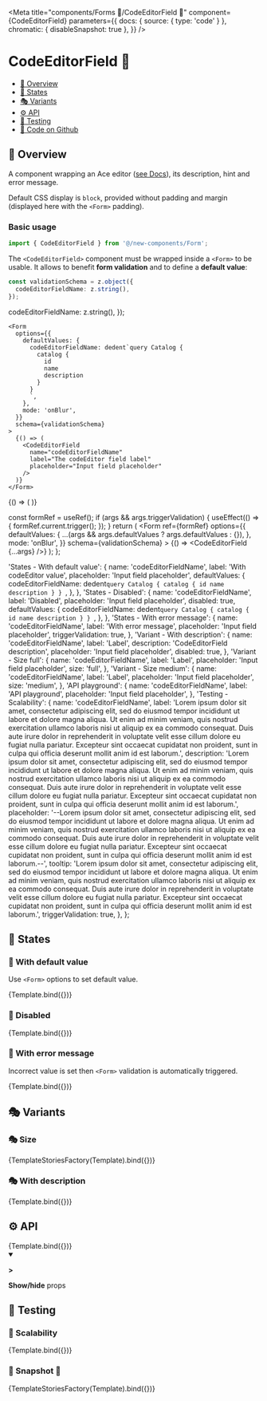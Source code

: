 

<Meta
  title="components/Forms 🦠/CodeEditorField 🧬"
  component={CodeEditorField}
  parameters={{
    docs: { source: { type: 'code' } },
    chromatic: { disableSnapshot: true },
  }}
/>

# CodeEditorField 🧬

- [🧰 Overview](#-overview)
- [🔁 States](#-states)
- [🎭 Variants](#-variants)
- [⚙️ API](#%EF%B8%8F-api)
- [🧪 Testing](#-testing)
- [🐙 Code on Github](https://github.com/hasura/graphql-engine-mono/tree/main/console/src/new-components/Form/CodeEditorField.tsx)

## 🧰 Overview

A component wrapping an Ace editor ([see Docs](https://ace.c9.io/)),
its description, hint and error message.

Default CSS display is `block`, provided without padding and margin (displayed here with the `<Form>` padding).

### Basic usage

```ts
import { CodeEditorField } from '@/new-components/Form';
```

The `<CodeEditorField>` component must be wrapped inside a `<Form>` to be usable. It allows to benefit **form validation**
and to define a **default value**:

```ts
const validationSchema = z.object({
  codeEditorFieldName: z.string(),
});
```

  codeEditorFieldName: z.string(),
});

```tsx
<Form
  options={{
    defaultValues: {
      codeEditorFieldName: dedent`query Catalog {
        catalog {
          id
          name
          description
        }
      }
      `,
    },
    mode: 'onBlur',
  }}
  schema={validationSchema}
>
  {() => (
    <CodeEditorField
      name="codeEditorFieldName"
      label="The codeEditor field label"
      placeholder="Input field placeholder"
    />
  )}
</Form>
```

<Canvas>
  <Story name="Overview">
    <Form
      options={{
        defaultValues: {
          codeEditorFieldName: dedent`query Catalog {
            catalog {
              id
              name
              description
            }
          }
          `,
        },
        mode: 'onSubmit',
        reValidateMode: 'onChange',
      }}
      schema={validationSchema}
    >
      {() => (
        <CodeEditorField
          name="codeEditorFieldName"
          label="The codeEditor field label"
          placeholder="Input field placeholder"
        />
      )}
    </Form>
  </Story>
</Canvas>

  const formRef = useRef();
  if (args && args.triggerValidation) {
    useEffect(() => {
      formRef.current.trigger();
    });
  }
  return (
    <Form
      ref={formRef}
      options={{
        defaultValues: {
          ...(args && args.defaultValues ? args.defaultValues : {}),
        },
        mode: 'onBlur',
      }}
      schema={validationSchema}
    >
      {() => <CodeEditorField {...args} />}
    </Form>
  );
};

  'States - With default value': {
    name: 'codeEditorFieldName',
    label: 'With codeEditor value',
    placeholder: 'Input field placeholder',
    defaultValues: {
      codeEditorFieldName: dedent`query Catalog {
        catalog {
          id
          name
          description
        }
      }
      `,
    },
  },
  'States - Disabled': {
    name: 'codeEditorFieldName',
    label: 'Disabled',
    placeholder: 'Input field placeholder',
    disabled: true,
    defaultValues: {
      codeEditorFieldName: dedent`query Catalog {
        catalog {
          id
          name
          description
        }
      }
      `,
    },
  },
  'States - With error message': {
    name: 'codeEditorFieldName',
    label: 'With error message',
    placeholder: 'Input field placeholder',
    triggerValidation: true,
  },
  'Variant - With description': {
    name: 'codeEditorFieldName',
    label: 'Label',
    description: 'CodeEditorField description',
    placeholder: 'Input field placeholder',
    disabled: true,
  },
  'Variant - Size full': {
    name: 'codeEditorFieldName',
    label: 'Label',
    placeholder: 'Input field placeholder',
    size: 'full',
  },
  'Variant - Size medium': {
    name: 'codeEditorFieldName',
    label: 'Label',
    placeholder: 'Input field placeholder',
    size: 'medium',
  },
  'API playground': {
    name: 'codeEditorFieldName',
    label: 'API playground',
    placeholder: 'Input field placeholder',
  },
  'Testing - Scalability': {
    name: 'codeEditorFieldName',
    label:
      'Lorem ipsum dolor sit amet, consectetur adipiscing elit, sed do eiusmod tempor incididunt ut labore et dolore magna aliqua. Ut enim ad minim veniam, quis nostrud exercitation ullamco laboris nisi ut aliquip ex ea commodo consequat. Duis aute irure dolor in reprehenderit in voluptate velit esse cillum dolore eu fugiat nulla pariatur. Excepteur sint occaecat cupidatat non proident, sunt in culpa qui officia deserunt mollit anim id est laborum.',
    description:
      'Lorem ipsum dolor sit amet, consectetur adipiscing elit, sed do eiusmod tempor incididunt ut labore et dolore magna aliqua. Ut enim ad minim veniam, quis nostrud exercitation ullamco laboris nisi ut aliquip ex ea commodo consequat. Duis aute irure dolor in reprehenderit in voluptate velit esse cillum dolore eu fugiat nulla pariatur. Excepteur sint occaecat cupidatat non proident, sunt in culpa qui officia deserunt mollit anim id est laborum.',
    placeholder:
      '--Lorem ipsum dolor sit amet, consectetur adipiscing elit, sed do eiusmod tempor incididunt ut labore et dolore magna aliqua. Ut enim ad minim veniam, quis nostrud exercitation ullamco laboris nisi ut aliquip ex ea commodo consequat. Duis aute irure dolor in reprehenderit in voluptate velit esse cillum dolore eu fugiat nulla pariatur. Excepteur sint occaecat cupidatat non proident, sunt in culpa qui officia deserunt mollit anim id est laborum.--',
    tooltip:
      'Lorem ipsum dolor sit amet, consectetur adipiscing elit, sed do eiusmod tempor incididunt ut labore et dolore magna aliqua. Ut enim ad minim veniam, quis nostrud exercitation ullamco laboris nisi ut aliquip ex ea commodo consequat. Duis aute irure dolor in reprehenderit in voluptate velit esse cillum dolore eu fugiat nulla pariatur. Excepteur sint occaecat cupidatat non proident, sunt in culpa qui officia deserunt mollit anim id est laborum.',
    triggerValidation: true,
  },
};

## 🔁 States

### 🔁 With default value

Use `<Form>` options to set default value.

<Canvas>
  <Story
    name="States - With default value"
    args={stories['States - With default value']}
  >
    {Template.bind({})}
  </Story>
</Canvas>

### 🔁 Disabled

<Canvas>
  <Story name="States - Disabled" args={stories['States - Disabled']}>
    {Template.bind({})}
  </Story>
</Canvas>

### 🔁 With error message

Incorrect value is set then `<Form>` validation is automatically triggered.

<Canvas>
  <Story
    name="States - With error message"
    args={stories['States - With error message']}
  >
    {Template.bind({})}
  </Story>
</Canvas>

## 🎭 Variants

### 🎭 Size

<Canvas>
  <Story
    name="Variant - Size"
    args={{
      'Variant - Size full': stories['Variant - Size full'],
      'Variant - Size medium': stories['Variant - Size medium'],
    }}
  >
    {TemplateStoriesFactory(Template).bind({})}
  </Story>
</Canvas>

### 🎭 With description

<Canvas>
  <Story
    name="Variant - With description"
    args={stories['Variant - With description']}
  >
    {Template.bind({})}
  </Story>
</Canvas>

## ⚙️ API

<Canvas>
  <Story name="API playground" args={stories['API playground']}>
    {Template.bind({})}
  </Story>
</Canvas>

<details open>
  <summary className="mdx-collapsible-section">
    <p className="mdx-collapsible-section__chevron">
      <strong>&gt;</strong>
    </p>
    <p className="mdx-collapsible-section__label">
      <strong>Show/hide</strong> props
    </p>
  </summary>
  <ArgsTable story="API playground" />
</details>

## 🧪 Testing

### 🧪 Scalability

<Canvas>
  <Story name="Testing - Scalability" args={stories['Testing - Scalability']}>
    {Template.bind({})}
  </Story>
</Canvas>

### 🧪 Snapshot 📸

<Canvas>
  <Story
    name="Testing - Snapshot"
    args={stories}
    parameters={{
      chromatic: { disableSnapshot: true },
    }}
  >
    {TemplateStoriesFactory(Template).bind({})}
  </Story>
</Canvas>

